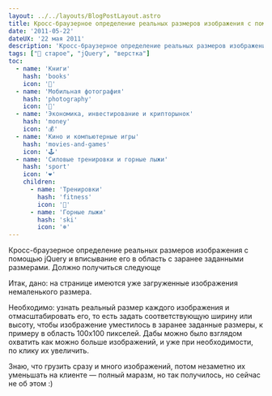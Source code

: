 ```yaml
---
layout: ../../layouts/BlogPostLayout.astro
title: Кросс-браузерное определение реальных размеров изображения с помощью jQuery
date: '2011-05-22'
dateUX: '22 мая 2011'
description: 'Кросс-браузерное определение реальных размеров изображения с помощью jQuery и вписывание его в область с заранее заданными размерами. Должно получиться следующе'
tags: ["🚨 старое", "jQuery", "верстка"]
toc: 
  - name: 'Книги'
    hash: 'books'
    icon: '📖'
  - name: 'Мобильная фотография'
    hash: 'photography'
    icon: '📸'
  - name: 'Экономика, инвестирование и крипторынок'
    hash: 'money'
    icon: '💰'
  - name: 'Кино и компьютерные игры'
    hash: 'movies-and-games'
    icon: '🕹️'
  - name: 'Силовые тренировки и горные лыжи'
    hash: 'sport'
    icon: '❤️'
    children:
      - name: 'Тренировки'
        hash: 'fitness'
        icon: '💪'
      - name: 'Горные лыжи'
        hash: 'ski'
        icon: '❄️'
---
```

Кросс-браузерное определение реальных размеров изображения с помощью jQuery и вписывание его в область с заранее заданными размерами. Должно получиться следующе

Итак, дано: на странице имеются уже загруженные изображения немаленького размера.

Необходимо: узнать реальный размер каждого изображения и отмасштабировать его, то есть задать соответствующую ширину или высоту, чтобы изображение уместилось в заранее заданные размеры, к примеру в область 100х100 пикселей. Дабы можно было взглядом охватить как можно больше изображений, и уже при необходимости, по клику их увеличить.


Знаю, что грузить сразу и много изображений, потом незаметно их уменьшать на клиенте — полный маразм, но так получилось, но сейчас не об этом :)